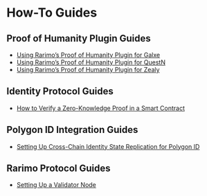 # How-To Guides

## Proof of Humanity Plugin Guides

- [Using Rarimo’s Proof of Humanity Plugin for Galxe](/how-to-guides/poh-galxe)
- [Using Rarimo’s Proof of Humanity Plugin for QuestN](/how-to-guides/poh-questn)
- [Using Rarimo’s Proof of Humanity Plugin for Zealy](/how-to-guides/poh-zealy)

## Identity Protocol Guides

- [How to Verify a Zero-Knowledge Proof in a Smart Contract](/how-to-guides/zkp-verification)


## Polygon ID Integration Guides

- [Setting Up Cross-Chain Identity State Replication for Polygon ID](/how-to-guides/polygon-id-state-replication)

## Rarimo Protocol Guides

- [Setting Up a Validator Node](/how-to-guides/validator-setup)
